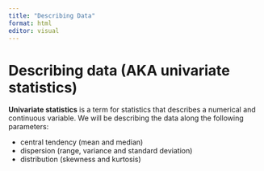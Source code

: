 ```yaml
---
title: "Describing Data"
format: html
editor: visual
---
```


# Describing data (AKA univariate statistics)

**Univariate statistics** is a term for statistics that describes a numerical and continuous variable. We will be describing the data along the following parameters:

-   central tendency (mean and median)
-   dispersion (range, variance and standard deviation)
-   distribution (skewness and kurtosis)
